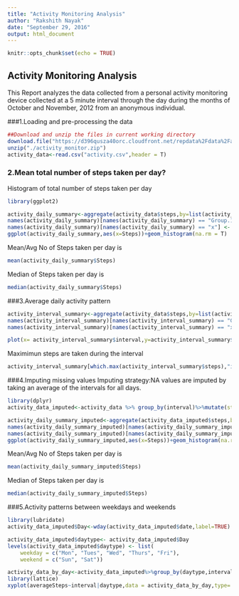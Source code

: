 ```yaml
---
title: "Activity Monitoring Analysis"
author: "Rakshith Nayak"
date: "September 29, 2016"
output: html_document
---
```


```r
knitr::opts_chunk$set(echo = TRUE)
``` 

## Activity Monitoring Analysis
This Report analyzes the data collected from a personal activity monitoring device collected at a 5 minute interval through the day during the months of October and November, 2012 from an anonymous individual.

###1.Loading and pre-processing the data 

```r
##Download and unzip the files in current working directory
download.file("https://d396qusza40orc.cloudfront.net/repdata%2Fdata%2Factivity.zip", "activity_monitor.zip")
unzip("./activity_monitor.zip")
activity_data<-read.csv("activity.csv",header = T)
```

### 2.Mean total number of steps taken per day?

Histogram of total number of steps taken per day
```r
library(ggplot2)

activity_daily_summary<-aggregate(activity_data$steps,by=list(activity_data$date),FUN=sum,na.rm=T)
names(activity_daily_summary)[names(activity_daily_summary) == "Group.1"] <- "Date"
names(activity_daily_summary)[names(activity_daily_summary) == "x"] <- "Steps"
ggplot(activity_daily_summary,aes(x=Steps))+geom_histogram(na.rm = T)
```

Mean/Avg No of Steps taken per day is
```r
mean(activity_daily_summary$Steps)
```

Median of Steps taken per day is
```r
median(activity_daily_summary$Steps)
```

###3.Average daily activity pattern
```r
activity_interval_summary<-aggregate(activity_data$steps,by=list(activity_data$interval),FUN="mean",na.rm=T)
names(activity_interval_summary)[names(activity_interval_summary) == "Group.1"] <- "interval"
names(activity_interval_summary)[names(activity_interval_summary) == "x"] <- "steps"

plot(x= activity_interval_summary$interval,y=activity_interval_summary$steps,type = "l",xlab = "Interval",ylab="Avg No of Steps taken daily",main = "Average daily activity")
```

Maximimun steps are taken during the interval
```r
activity_interval_summary[which.max(activity_interval_summary$steps),"interval"]
```


###4.Imputing missing values
Imputing strategy:NA values are imputed by taking an average of the intervals for all days.

```r
library(dplyr)
activity_data_imputed<-activity_data %>% group_by(interval)%>%mutate(steps=ifelse(is.na(steps),mean(steps,na.rm=T),steps))

activity_daily_summary_imputed<-aggregate(activity_data_imputed$steps,by=list(activity_data_imputed$date),FUN=sum,na.rm=T)
names(activity_daily_summary_imputed)[names(activity_daily_summary_imputed) == "Group.1"] <- "Date"
names(activity_daily_summary_imputed)[names(activity_daily_summary_imputed) == "x"] <- "Steps"
ggplot(activity_daily_summary_imputed,aes(x=Steps))+geom_histogram(na.rm = T)
```

Mean/Avg No of Steps taken per day is
```r
mean(activity_daily_summary_imputed$Steps)
```

Median of Steps taken per day is
```r
median(activity_daily_summary_imputed$Steps)
```

###5.Activity patterns between weekdays and weekends
```r
library(lubridate)
activity_data_imputed$Day<-wday(activity_data_imputed$date,label=TRUE)

activity_data_imputed$daytype<- activity_data_imputed$Day
levels(activity_data_imputed$daytype) <- list(
    weekday = c("Mon", "Tues", "Wed", "Thurs", "Fri"),
    weekend = c("Sun", "Sat"))

activity_data_by_day<-activity_data_imputed%>%group_by(daytype,interval)%>%summarise(averageSteps=mean(steps,na.rm=T))
library(lattice)
xyplot(averageSteps~interval|daytype,data = activity_data_by_day,type='l',layout=(c(1,2)),main="Average Daily Activity Pattern by Type of Day", ylab="Average Number of Steps Taken per Interval",xlab = "interval")

```



